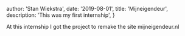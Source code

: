 
  author: 'Stan Wiekstra',
  date: '2019-08-01',
  title: 'Mijneigendeur',
  description: 'This was my first internship',
}


At this internship I got the project to remake the site mijneigendeur.nl
